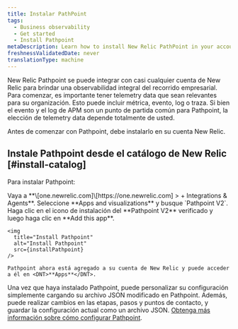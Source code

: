 ```yaml
---
title: Instalar PathPoint
tags:
  - Business observability
  - Get started
  - Install Pathpoint
metaDescription: Learn how to install New Relic PathPoint in your account.
freshnessValidatedDate: never
translationType: machine
---
```



New Relic Pathpoint se puede integrar con casi cualquier cuenta de New Relic para brindar una observabilidad integral del recorrido empresarial. Para comenzar, es importante tener telemetry data que sean relevantes para su organización. Esto puede incluir métrica, evento, log o traza. Si bien el evento y el log de APM son un punto de partida común para Pathpoint, la elección de telemetry data depende totalmente de usted.

Antes de comenzar con Pathpoint, debe instalarlo en su cuenta New Relic.

## Instale Pathpoint desde el catálogo de New Relic [#install-catalog]

Para instalar Pathpoint:

<Steps>
  <Step>
    Vaya a <DNT>**\[one.newrelic.com]\[https&#x3A;//one.newrelic.com] > + Integrations & Agents**</DNT>.
  </Step>

  <Step>
    Seleccione <DNT>**Apps and visualizations**</DNT> y busque `Pathpoint V2`.
  </Step>

  <Step>
    Haga clic en el icono de instalación del <DNT>**Pathpoint V2**</DNT> verificado y luego haga clic en <DNT>**Add this app**</DNT>.

    <img
      title="Install Pathpoint"
      alt="Install Pathpoint"
      src={installPathpoint}
    />

    Pathpoint ahora está agregado a su cuenta de New Relic y puede acceder a él en <DNT>**Apps**</DNT>.
  </Step>
</Steps>

Una vez que haya instalado Pathpoint, puede personalizar su configuración simplemente cargando su archivo JSON modificado en Pathpoint. Además, puede realizar cambios en las etapas, pasos y puntos de contacto, y guardar la configuración actual como un archivo JSON. [Obtenga más información sobre cómo configurar Pathpoint](/docs/new-relic-solutions/business-observability/intro-pathpoint/).